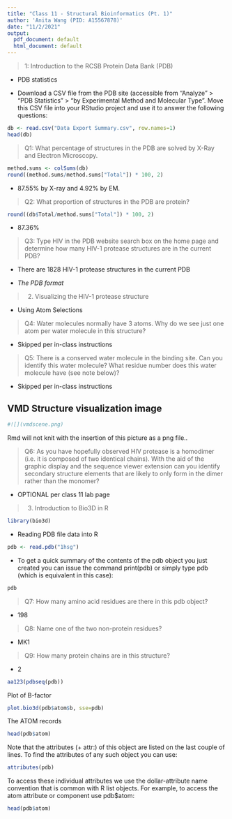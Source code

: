 ```yaml
---
title: "Class 11 - Structural Bioinformatics (Pt. 1)"
author: 'Anita Wang (PID: A15567878)'
date: "11/2/2021"
output:
  pdf_document: default
  html_document: default
---
```


>1: Introduction to the RCSB Protein Data Bank (PDB)

- PDB statistics

- Download a CSV file from the PDB site (accessible from “Analyze” > “PDB Statistics” > “by Experimental Method and Molecular Type”. Move this CSV file into your RStudio project and use it to answer the following questions:

```r
db <- read.csv("Data Export Summary.csv", row.names=1)
head(db)
```


>Q1: What percentage of structures in the PDB are solved by X-Ray and Electron Microscopy.

```r
method.sums <- colSums(db)
round((method.sums/method.sums["Total"]) * 100, 2)
```

- 87.55% by X-ray and 4.92% by EM. 

>Q2: What proportion of structures in the PDB are protein?

```r
round((db$Total/method.sums["Total"]) * 100, 2)
```

- 87.36%

>Q3: Type HIV in the PDB website search box on the home page and determine how many HIV-1 protease structures are in the current PDB?

- There are 1828 HIV-1 protease structures in the current PDB


- *The PDB format*

> 2. Visualizing the HIV-1 protease structure

- Using Atom Selections

>Q4: Water molecules normally have 3 atoms. Why do we see just one atom per water molecule in this structure?

- Skipped per in-class instructions  

>Q5: There is a conserved water molecule in the binding site. Can you identify this water molecule? What residue number does this water molecule have (see note below)?

- Skipped per in-class instructions 

## VMD Structure visualization image

```r
#![](vmdscene.png)
```

Rmd will not knit with the insertion of this picture as a png file.. 

>Q6: As you have hopefully observed HIV protease is a homodimer (i.e. it is composed of two identical chains). With the aid of the graphic display and the sequence viewer extension can you identify secondary structure elements that are likely to only form in the dimer rather than the monomer?

- OPTIONAL per class 11 lab page

> 3. Introduction to Bio3D in R

```r
library(bio3d)

```

- Reading PDB file data into R

```r
pdb <- read.pdb("1hsg")

```

- To get a quick summary of the contents of the pdb object you just created you can issue the command print(pdb) or simply type pdb (which is equivalent in this case):

```r
pdb
```

> Q7: How many amino acid residues are there in this pdb object? 

- 198

> Q8: Name one of the two non-protein residues? 

- MK1 

> Q9: How many protein chains are in this structure? 

- 2

```r
aa123(pdbseq(pdb))
```

Plot of B-factor

```r
plot.bio3d(pdb$atom$b, sse=pdb)
```

The ATOM records

```r
head(pdb$atom)
```



Note that the attributes (+ attr:) of this object are listed on the last couple of lines. To find the attributes of any such object you can use:

```r
attributes(pdb)

```

To access these individual attributes we use the dollar-attribute name convention that is common with R list objects. For example, to access the atom attribute or component use pdb$atom:


```r
head(pdb$atom)

```

